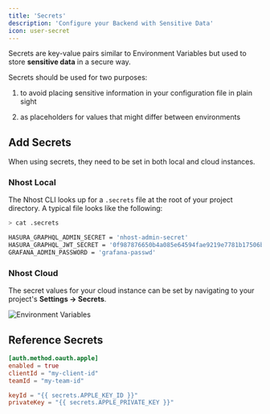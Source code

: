 ```yaml
---
title: 'Secrets'
description: 'Configure your Backend with Sensitive Data'
icon: user-secret
---
```


Secrets are key-value pairs similar to Environment Variables but used to store **sensitive data** in a secure way.

Secrets should be used for two purposes:

1. to avoid placing sensitive information in your configuration file in plain sight

2. as placeholders for values that might differ between environments


## Add Secrets

When using secrets, they need to be set in both local and cloud instances.

### Nhost Local 

The Nhost CLI looks up for a `.secrets` file at the root of your project directory. A typical file looks like the following:

```bash Terminal
> cat .secrets

HASURA_GRAPHQL_ADMIN_SECRET = 'nhost-admin-secret'
HASURA_GRAPHQL_JWT_SECRET = '0f987876650b4a085e64594fae9219e7781b17506bec02489ad061fba8cb22db'
GRAFANA_ADMIN_PASSWORD = 'grafana-passwd'
```

### Nhost Cloud

  The secret values for your cloud instance can be set by navigating to your project's **Settings -> Secrets**.

  ![Environment Variables](./images/platform/environment-variables/environment-variables.png)


## Reference Secrets


```toml nhost/nhost.toml
[auth.method.oauth.apple]
enabled = true
clientId = "my-client-id"
teamId = "my-team-id"

keyId = "{{ secrets.APPLE_KEY_ID }}"
privateKey = "{{ secrets.APPLE_PRIVATE_KEY }}"
```

